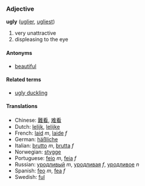 ===Adjective===
'''ugly''' ([[uglier]], [[ugliest]])

# very unattractive
# displeasing to the eye

====Antonyms====
*[[beautiful]]

====Related terms====
*[[ugly duckling]]

====Translations====
*Chinese: [[難看]], [[难看]]
*Dutch: [[lelijk]], [[lelijke]]
*French: [[laid]] ''m'', [[laide]] ''f''
*German: [[häßliche]]
*Italian: [[brutto]] ''m'', [[brutta]] ''f''
*Norwegian: [[stygge]]
*Portuguese: [[feio]] ''m'', [[feia]] ''f''
*Russian: [[уродливый]] ''m'', [[уродливая]] ''f'', [[уродливое]] ''n''
*Spanish: [[feo]] ''m'', [[fea]] ''f''
*Swedish: [[ful]]